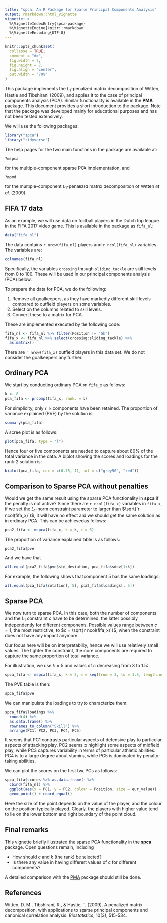 ```yaml
---
title: "spca: An R Package for Sparse Principal Components Analysis"
output: rmarkdown::html_vignette
vignette: >
  %\VignetteIndexEntry{spca-package}
  %\VignetteEngine{knitr::rmarkdown}
  %\VignetteEncoding{UTF-8}
---
```


```r
knitr::opts_chunk$set(
  collapse = TRUE,
  comment = "#>",
  fig.width = 7, 
  fig.height = 7,
  fig.align = "center",
  out.width = "70%"
)
```

This package implements the $L_1$-penalized matrix decomposition of Witten, Hastie and Tibshirani (2009), and applies it to the case of principal components analysis (PCA). Similar functionality is available in the **PMA** package. This document provides a short introduction to the package. Note that the package was developed mainly for educational purposes and has not been tested extensively.

We will use the following packages:

```r
library("spca")
library("tidyverse")
```

The help pages for the two main functions in the package are available at:

```r
?mspca
```

for the multiple-component sparse PCA implementation, and

```r
?mpmd
```

for the multiple-component $L_1$-penalized matrix decomposition of Witten *et al.* (2009).

## FIFA 17 data

As an example, we will use data on football players in the Dutch top league in the FIFA 2017 video game. This is available in the package as `fifa_nl`:

```r
data("fifa_nl")
```

The data contains `r nrow(fifa_nl)` players and `r ncol(fifa_nl)` variables. The variables are:

```r
colnames(fifa_nl)
```

Specifically, the variables `crossing` through `sliding_tackle` are skill levels from 0 to 100. These will be used in our principal components analysis (PCA) below.

To prepare the data for PCA, we do the following:

1.  Remove all goalkeepers, as they have markedly different skill levels compared to outfield players on some variables.
2.  Select on the columns related to skill levels.
3.  Convert these to a matrix for PCA.

These are implemented executed by the following code:

```r
fifa_nl <- fifa_nl %>% filter(Position != "Gk")
fifa_x <- fifa_nl %>% select(crossing:sliding_tackle) %>% 
  as.matrix()
```

There are `r nrow(fifa_x)` outfield players in this data set. We do not consider the goalkeepers any further.

## Ordinary PCA

We start by conducting ordinary PCA on `fifa_x` as follows:

```r
k <- 8
pca_fifa <- prcomp(fifa_x, rank. = k)
```

For simplicity, only `r k` components have been retained. The proportion of variance explained (PVE) by the solution is:

```r
summary(pca_fifa)
```

A scree plot is as follows:

```r
plot(pca_fifa, type = "l")
```

Hence four or five components are needed to capture about 80% of the total variance in the data. A biplot showing the scores and loadings for the rank-2 solution is:

```r
biplot(pca_fifa, cex = c(0.75, 1), col = c("grey50", "red"))
```

## Comparison to Sparse PCA without penalties

Would we get the same result using the sparse PCA functionality in **spca** if the penalty is not active? Since there are `r ncol(fifa_x)` variables in `fifa_x`, if we set the $L_1$-norm constraint parameter to larger than $\sqrt{`r ncol(fifa_x)`}$, it will have no effect and we should get the same solution as in ordinary PCA. This can be achieved as follows:

```r
pca2_fifa <- mspca(fifa_x, k = k, c = 6)
```

The proportion of variance explained table is as follows:

```r
pca2_fifa$pve
```

And we have that

```r
all.equal(pca2_fifa$pve$std_deviation, pca_fifa$sdev[1:k])
```

For example, the following shows that component 5 has the same loadings:

```r
all.equal(pca_fifa$rotation[, 5], pca2_fifa$loadings[, 5])
```

## Sparse PCA

We now turn to sparse PCA. In this case, both the number of components and the $L_1$ constraint $c$ have to be determined, the latter possibly independently for different components. Possible values range between $c = 1$, the most restrictive, to $c = \sqrt{`r ncol(fifa_x)`}$, when the constraint does not have any impact anymore.

Our focus here will be on interpretability, hence we will use relatively small values. The tighter the constraint, the more components are required to capture the same proportion of total variance.

For illustration, we use $k = 5$ and values of $c$ decreasing from 3 to 1.5:

```r
spca_fifa <- mspca(fifa_x, k = 5, c = seq(from = 3, to = 1.5, length.out = 5))
```

The PVE table is then:

```r
spca_fifa$pve
```

We can manipulate the loadings to try to characterize them:

```r
spca_fifa$loadings %>% 
  round(4) %>% 
  as.data.frame() %>% 
  rownames_to_column("Skill") %>% 
  arrange(PC1, PC2, PC3, PC4, PC5) 
```

It seems that PC1 contrasts particular aspects of defensive play to particular aspects of attacking play. PC2 seems to highlight some aspects of midfield play, while PC3 captures variability in terms of particular athletic abilities. PC4 is to a large degree about stamina, while PC5 is dominated by penalty-taking abilities.

We can plot the scores on the first two PCs as follows:

```r
spca_fifa$scores %>% as.data.frame() %>% 
  cbind(fifa_nl) %>% 
  ggplot(aes(x = PC1, y = PC2, colour = Position, size = eur_value)) +
  geom_point() + coord_equal()
```

Here the size of the point depends on the value of the player, and the colour on the position typically played. Clearly, the players with higher value tend to lie on the lower bottom and right boundary of the point cloud.

## Final remarks

This vignette briefly illustrated the sparse PCA functionality in the **spca** package. Open questions remain, including

-   How should $c$ and $k$ (the rank) be selected?
-   Is there any value in having different values of $c$ for different components?

A detailed comparison with the [PMA](https://cran.r-project.org/web/packages/PMA/index.html) package should still be done.

## References

Witten, D. M., Tibshirani, R., & Hastie, T. (2009). A penalized matrix decomposition, with applications to sparse principal components and canonical correlation analysis. *Biostatistics*, 10(3), 515-534.

